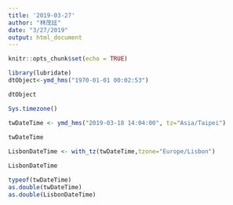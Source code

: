 ```yaml
---
title: '2019-03-27'
author: "林茂廷"
date: "3/27/2019"
output: html_document
---
```


```r
knitr::opts_chunk$set(echo = TRUE)
```

```r
library(lubridate)
dtObject<-ymd_hms("1970-01-01 00:02:53") 
```

```r
dtObject
```

```r
Sys.timezone()
```

```r
twDateTime <- ymd_hms("2019-03-18 14:04:00", tz="Asia/Taipei")
 
twDateTime
```

```r
LisbonDateTime <- with_tz(twDateTime,tzone="Europe/Lisbon")

LisbonDateTime
```

```r
typeof(twDateTime)
as.double(twDateTime)
as.double(LisbonDateTime)
```

